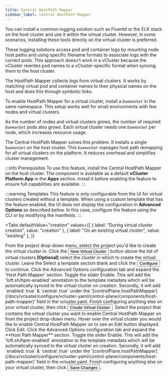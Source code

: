 ```yaml
---
title: Central HostPath Mapper
sidebar_label: Central HostPath Mapper
---
```



You can install a common logging solution such as Fluentd or the ELK stack on the host cluster and use it within the virtual cluster. However, in some scenarios, installing these tools directly on the virtual cluster is preferred.

These logging solutions access pod and container logs by mounting node host paths and using specific filename formats to associate logs with the correct pods. This approach doesn’t work in a vCluster because the vCluster rewrites pod names to a vCluster-specific format when syncing them to the host cluster.

The HostPath Mapper collects logs from virtual clusters. It works by matching virtual pod and container names to their physical names on the host and does this through symbolic links.

To enable HostPath Mapper for a virtual cluster, install a `DaemonSet` in the same namespace. This setup works well for small environments with few nodes and virtual clusters.

As the number of nodes and virtual clusters grows, the number of required `DaemonSet` pods also grows. Each virtual cluster needs one `DaemonSet` per node, which increases resource usage.

The Central HostPath Mapper solves this problem. It installs a single `DaemonSet` on the host cluster. This `DaemonSet` manages host path remapping for all virtual clusters on the platform. It reduces overhead and simplifies cluster management.

:::info Prerequisites
To use this feature, install the Central HostPath Mapper on the host cluster. The component is available as a default **vCluster Platform App** in the **Apps** section. Install it before enabling the feature to ensure full capabilities are available.
:::

:::warning Templates
This feature is only configurable from the UI for virtual clusters created without a template. When using a custom template that has the feature enabled, the UI does not display the configuration in **Advanced Options** as described below. In this case, configure the feature using the CLI or by modifying the manifests.
:::

<Tabs
  defaultValue="creation"
  values={[
    { label: "During virtual cluster creation", value: "creation" },
    { label: "On an existing virtual cluster", value: "existing" },
  ]}
>
  <TabItem value="creation">
    <Flow id="enable-central-hpm-virtualcluster-creation">
      <Step>
        From the project drop-down menu, select the project you'd like to create
        the virtual cluster in.
      </Step>
      <Step>
        Click the <Button>New Virtual Cluster</Button> button above the list of virtual clusters
      </Step>
      <Step>
        <b>[Optional]</b> select the cluster in which to create the virtual
        cluster.
      </Step>
      <Step>
        Leave the <Label>Select a template</Label> section blank and click the <Button>Configure</Button> to continue.
      </Step>
      <Step>
        Click the <Label>Advanced Options</Label> configuration tab and expand
        the 'Host Path Mapper' section.
      </Step>
      <Step>
        Toggle the slider <Label>Enable</Label>. This will add the
        'loft.sh/hpm-enabled' annotation to the template metadata which will be
        automatically synced to the virtual cluster on creation. Secondly, it
        will add `enabled: true` & `central: true` under the '[controlPlane.hostPathMapper](/docs/vcluster/configure/vcluster-yaml/control-plane/components/host-path-mapper)' field in the vcluster.yaml.
      </Step>
      <Step>
        Finish configuring anything else on your virtual cluster,
        then click 
        <Button>Create Virtual Cluster</Button>.
      </Step>
    </Flow>
  </TabItem>
  <TabItem value="existing">
    <Flow id="enable-central-hpm-virtualcluster-existing">
      <Step>
        Select the project that contains the virtual cluster you want to enable Central HostPath Mapper on from the project drop-down menu.
      </Step>
      <Step>
        Hover over the virtual cluster you would like to enable Central HostPath Mapper on to see an <Label>Edit</Label> button displayed.
        Click <Label>Edit</Label>.
      </Step>
      <Step>
        Click the <Label>Advanced Options</Label> configuration tab and expand
        the **Host Path Mapper** section.
      </Step>
      <Step>
        Toggle the slider <Label>Enable</Label>. This will add the
        'loft.sh/hpm-enabled' annotation to the template metadata which will be
        automatically synced to the virtual cluster on creation. Secondly, it
        will add `enabled: true` & `central: true` under the '[controlPlane.hostPathMapper](/docs/vcluster/configure/vcluster-yaml/control-plane/components/host-path-mapper)' field in the vcluster.yaml.
      </Step>
      <Step>
        Finish configuring anything else on your virtual cluster,
        then click <Button>Save Changes</Button>.
      </Step>
    </Flow>
  </TabItem>
</Tabs>
